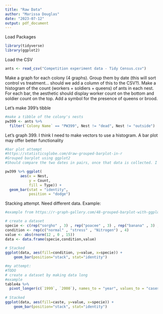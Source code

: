 ```yaml
---
title: "Raw Data"
author: "Marissa Douglas"
date: "2023-07-12"
output: pdf_document
---
```


Load Packages
```r
library(tidyverse)
library(ggplot2)
```

Load the CSV

```r
ants <- read_csv("Competition experiment data - Tidy Census.csv")
```
Make a graph for each colony (4 graphs). Group them by date (this will sort control vs treatment... should we add a column of this to the CSV?). Make a histogram of the count (workers + soldiers + queens) of ants in each nest. For each bar, the aesthetic should display worker count on the bottom and soldier count on the top. Add a symbol for the presence of queens or brood.

Let's make 399's tibble
```r
#make a tibble of the colony's nests
pw399 <- ants %>% 
  filter(`Colony Name` == "PW399", Nest != "dead", Nest != "outside")
```

Let's graph 399. I think I need to make vectors to use a histogram. A bar plot may offer better functionality
```r
#bar plot attempt
#https://statisticsglobe.com/draw-grouped-barplot-in-r
#Grouped barplot using ggplot2
#Should compare the two dates in pairs, once that data is collected. I do not know how to make the bars show soldier vs worker. I do not know how to make the key specify which is control and which is competitor. 

pw399 %>% ggplot(                                      
       aes(x = Nest,
           y = Count,
           fill = Type)) +
  geom_bar(stat = "identity",
           position = "dodge")
```

Stacking attempt. Need different data. Example: 
```r
#example from https://r-graph-gallery.com/48-grouped-barplot-with-ggplot2\

# create a dataset
specie <- c(rep("sorgho" , 3) , rep("poacee" , 3) , rep("banana" , 3) , rep("triticum" , 3) )
condition <- rep(c("normal" , "stress" , "Nitrogen") , 4)
value <- abs(rnorm(12 , 0 , 15))
data <- data.frame(specie,condition,value)
 
# Stacked
ggplot(data, aes(fill=condition, y=value, x=specie)) + 
    geom_bar(position="stack", stat="identity")

```



```r
#my attempt:
#TODO
# create a dataset by making data long
#example
table4a %>% 
  pivot_longer(c(`1999`, `2000`), names_to = "year", values_to = "cases")
 
# Stacked
ggplot(data, aes(fill=caste, y=value, x=specie)) + 
    geom_bar(position="stack", stat="identity")
```


